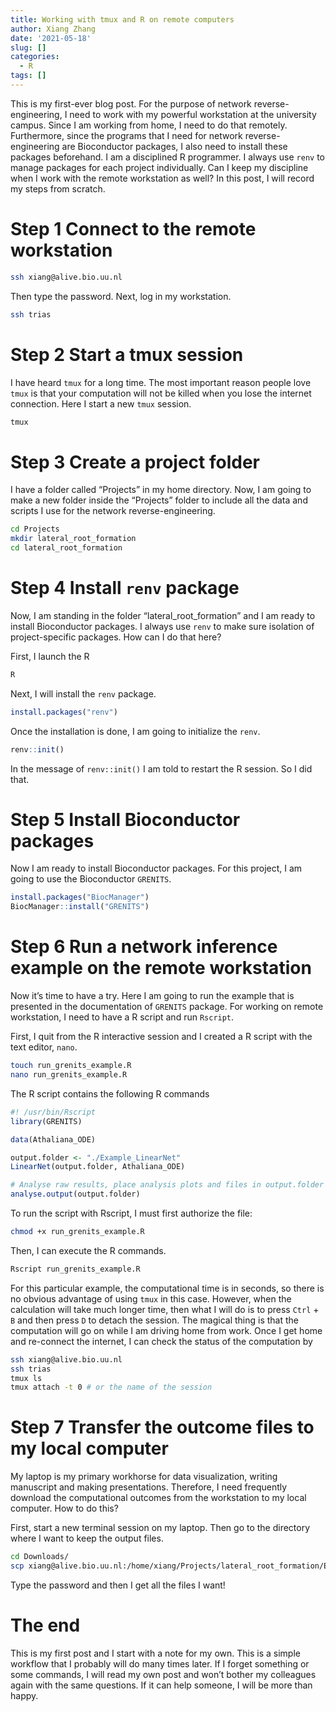 ```yaml
---
title: Working with tmux and R on remote computers
author: Xiang Zhang
date: '2021-05-18'
slug: []
categories:
  - R
tags: []
---
```

This is my first-ever blog post. 
For the purpose of network reverse-engineering, I need to work with my powerful workstation at the university campus. 
Since I am working from home, I need to do that remotely. 
Furthermore, since the programs that I need for network reverse-engineering are Bioconductor packages, I also need to install these packages beforehand. 
I am a disciplined R programmer. 
I always use `renv` to manage packages for each project individually. 
Can I keep my discipline when I work with the remote workstation as well? 
In this post, I will record my steps from scratch. 

# Step 1 Connect to the remote workstation

```bash
ssh xiang@alive.bio.uu.nl
```

Then type the password. 
Next, log in my workstation. 

```bash
ssh trias
```

# Step 2 Start a tmux session

I have heard `tmux` for a long time. 
The most important reason people love `tmux` is that your computation will not be killed when you lose the internet connection. 
Here I start a new `tmux` session.

```bash
tmux
```

# Step 3 Create a project folder

I have a folder called "Projects" in my home directory. 
Now, I am going to make a new folder inside the "Projects" folder to include all the data and scripts I use for the network reverse-engineering. 

```bash
cd Projects
mkdir lateral_root_formation
cd lateral_root_formation
```

# Step 4 Install `renv` package

Now, I am standing in the folder "lateral_root_formation" and I am ready to install Bioconductor packages. 
I always use `renv` to make sure isolation of project-specific packages. 
How can I do that here?

First, I launch the R

```bash
R
```

Next, I will install the `renv` package.

```r
install.packages("renv")
```

Once the installation is done, I am going to initialize the `renv`. 

```r
renv::init()
```

In the message of `renv::init()` I am told to restart the R session. 
So I did that. 

# Step 5 Install Bioconductor packages

Now I am ready to install Bioconductor packages. 
For this project, I am going to use the Bioconductor `GRENITS`. 

```r
install.packages("BiocManager")
BiocManager::install("GRENITS")
```

# Step 6 Run a network inference example on the remote workstation

Now it's time to have a try. 
Here I am going to run the example that is presented in the documentation of `GRENITS` package. 
For working on remote workstation, I need to have a R script and run `Rscript`. 

First, I quit from the R interactive session and I created a R script with the text editor, `nano`. 

```bash
touch run_grenits_example.R
nano run_grenits_example.R
```

The R script contains the following R commands

```r
#! /usr/bin/Rscript
library(GRENITS)

data(Athaliana_ODE)

output.folder <- "./Example_LinearNet"
LinearNet(output.folder, Athaliana_ODE)

# Analyse raw results, place analysis plots and files in output.folder
analyse.output(output.folder)
```

To run the script with Rscript, I must first authorize the file:

```bash
chmod +x run_grenits_example.R
```

Then, I can execute the R commands.

```bash
Rscript run_grenits_example.R
```

For this particular example, the computational time is in seconds, so there is no obvious advantage of using `tmux` in this case. 
However, when the calculation will take much longer time, then what I will do is to press `Ctrl` + `B` and then press `D` to detach the session. 
The magical thing is that the computation will go on while I am driving home from work. 
Once I get home and re-connect the internet, I can check the status of the computation by 

```bash
ssh xiang@alive.bio.uu.nl
ssh trias
tmux ls
tmux attach -t 0 # or the name of the session
```

# Step 7 Transfer the outcome files to my local computer

My laptop is my primary workhorse for data visualization, writing manuscript and making presentations. 
Therefore, I need frequently download the computational outcomes from the workstation to my local computer. 
How to do this?

First, start a new terminal session on my laptop. 
Then go to the directory where I want to keep the output files. 

```bash
cd Downloads/
scp xiang@alive.bio.uu.nl:/home/xiang/Projects/lateral_root_formation/Example_LinearNet/"*" .
```

Type the password and then I get all the files I want!

# The end

This is my first post and I start with a note for my own. 
This is a simple workflow that I probably will do many times later. 
If I forget something or some commands, I will read my own post and won't bother my colleagues again with the same questions. 
If it can help someone, I will be more than happy. 
